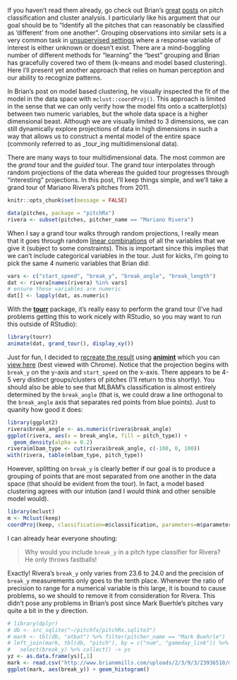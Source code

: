 If you haven't read them already, go check out Brian's [great](https://baseballwithr.wordpress.com/2015/01/11/pitch-classification-with-mclust/) [posts](https://baseballwithr.wordpress.com/2015/02/22/pitch-classification-with-k-means-clustering/) on pitch classification and cluster analysis. I particularly like his argument that our goal should be to "Identify all the pitches that can reasonably be classified as 'different' from one another". Grouping observations into similar sets is a very common task in [unsupervised settings](http://en.wikipedia.org/wiki/Unsupervised_learning) where a response variable of interest is either unknown or doesn't exist. There are a mind-boggling number of different methods for "learning" the "best" grouping and Brian has gracefully covered two of them (k-means and model based clustering). Here I'll present yet another approach that relies on human perception and our ability to recognize patterns.

In Brian's post on model based clustering, he visually inspected the fit of the model in the data space with `mclust::coordProj()`. This approach is limited in the sense that we can only verify how the model fits onto a scatterplot(s) between two numeric variables, but the whole data space is a higher dimensional beast. Although we are visually limited to 3 dimensions, we can still dynamically explore projections of data in high dimensions in such a way that allows us to construct a mental model of the entire space (commonly referred to as _tour_ing multidimensional data).

There are many ways to tour multidimensional data. The most common are the _grand_ tour and the _guided_ tour. The grand tour interpolates through random projections of the data whereas the guided tour progresses through "interesting" projections. In this post, I'll keep things simple, and we'll take a grand tour of Mariano Rivera's pitches from 2011.

```r
knitr::opts_chunk$set(message = FALSE)
```

```r
data(pitches, package = "pitchRx")
rivera <- subset(pitches, pitcher_name == "Mariano Rivera")
```

When I say a grand tour walks through random projections, I really mean that it goes through random [linear combinations](http://en.wikipedia.org/wiki/Linear_combination) of all the variables that we give it (subject to some constraints). This is important since this implies that we can't include categorical variables in the tour. Just for kicks, I'm going to pick the same 4 numeric variables that Brian did:

```r
vars <- c("start_speed", "break_y", "break_angle", "break_length")
dat <- rivera[names(rivera) %in% vars]
# ensure these variables are numeric
dat[] <- lapply(dat, as.numeric)
```

With the [**tourr**](http://www.jstatsoft.org/v40/i02/paper) package, it's really easy to perform the grand tour (I've had problems getting this to work nicely with RStudio, so you may want to run this outside of RStudio):

```r
library(tourr)
animate(dat, grand_tour(), display_xy())
```

Just for fun, I decided to [recreate the result]() using [**animint**](https://github.com/tdhock/animint) which you can [view here]() (best viewed with Chrome). Notice that the projection begins with `break_y` on the y-axis and `start_speed` on the x-axis. There appears to be 4-5 very distinct groups/clusters of pitches (I'll return to this shortly). You should also be able to see that MLBAM's classification is almost entirely determined by the `break_angle` (that is, we could draw a line orthogonal to the `break_angle` axis that separates red points from blue points). Just to quanity how good it does:

```r
library(ggplot2)
rivera$break_angle <- as.numeric(rivera$break_angle)
ggplot(rivera, aes(x = break_angle, fill = pitch_type)) + 
  geom_density(alpha = 0.2)
rivera$mlbam_type <- cut(rivera$break_angle, c(-100, 0, 100))
with(rivera, table(mlbam_type, pitch_type))
```

However, splitting on `break_y` is clearly better if our goal is to produce a grouping of points that are most separated from one another in the data space (that should be evident from the tour). In fact, a model based clustering agrees with our intution (and I would think and other sensible model would).

```r
library(mclust)
m <- Mclust(keep)
coordProj(keep, classification=m$classification, parameters=m$parameters)
```

I can already hear everyone shouting:

> Why would you include `break_y` in a pitch type classifier for Rivera? He only throws fastballs!

Exactly! Rivera's `break_y` only varies from 23.6 to 24.0 and the precision of `break_y` measurements only goes to the tenth place. Whenever the ratio of  precision to range for a numerical variable is this large, it is bound to cause problems, so we should to remove it from consideration for Rivera. This didn't pose any problems in Brian's post since Mark Buerhle's pitches vary quite a bit in the y direction.

```r
# library(dplyr)
# db <- src_sqlite("~/pitchfx/pitchRx.sqlite3")
# mark <- tbl(db, "atbat") %>% filter(pitcher_name == "Mark Buehrle")
# left_join(mark, tbl(db, "pitch"), by = c("num", "gameday_link")) %>% 
#   select(break_y) %>% collect() -> ys
yz <- as.data.frame(ys)[,1]
mark <- read.csv("http://www.brianmmills.com/uploads/2/3/9/3/23936510/markb2013.csv")
ggplot(mark, aes(break_y)) + geom_histogram()
```
